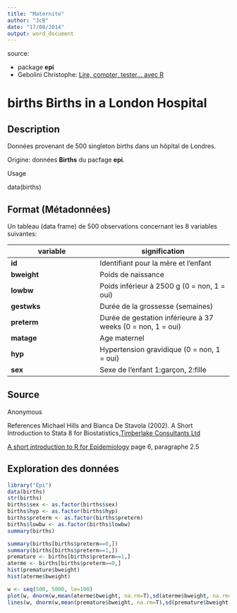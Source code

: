 ```yaml
---
title: "Maternite"
author: "JcB"
date: "17/08/2014"
output: word_document
---
```


source:

- package __epi__
- Gebolini Christophe: [Lire, compter, tester... avec R](http://cran.r-project.org/doc/contrib/Genolini-LireCompterTesterR.pdf)

births Births in a London Hospital
==================================

Description
-----------
Données provenant de 500 singleton births dans un hôpital de Londres.

Origine: données __Births__ du pacfage __epi__.

Usage

data(births)

Format (Métadonnées)
------
Un tableau (data frame) de 500 observations concernant les 8 variables suivantes:


variable  |  signification   
----------|---------------  
__id__  |  Identifiant pour la mère et l'enfant   
__bweight__  |  Poids de naissance
__lowbw__ | Poids inférieur à 2500 g (0 = non, 1 = oui)
__gestwks__| Durée de la grossesse (semaines)
__preterm__| Durée de gestation inférieure à 37 weeks (0 = non, 1 = oui)
__matage__| Age maternel
__hyp__| Hypertension gravidique (0 = non, 1 = oui)
__sex__| Sexe de l'enfant 1:garçon, 2:fille

Source
-------
Anonymous

References
Michael Hills and Bianca De Stavola (2002). A Short Introduction to Stata 8 for Biostatistics,[Timberlake Consultants Ltd](http://www.timberlake.co.uk)

[A short introduction to R for Epidemiology](http://bendixcarstensen.com/Epi/R-intro-SDC.pdf) page 6, paragraphe 2.5

Exploration des données
-----------------------

```r
library("Epi")
data(births)
str(births)
births$sex <- as.factor(births$sex)
births$hyp <- as.factor(births$hyp)
births$preterm <- as.factor(births$preterm)
births$lowbw <- as.factor(births$lowbw)
summary(births)

summary(births[births$preterm==0,])
summary(births[births$preterm==1,])
premature <- births[births$preterm==1,]
aterme <- births[births$preterm==0,]
hist(premature$bweight)
hist(aterme$bweight)

w <- seq(500, 5000, le=100)
plot(w, dnorm(w,mean(aterme$bweight, na.rm=T),sd(aterme$bweight, na.rm=T)), xlim = c(500, 5000), type = "l")
lines(w, dnorm(w,mean(premature$bweight, na.rm=T),sd(premature$bweight, na.rm=T)), xlim = c(500, 5000))

```



